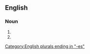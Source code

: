 ==English==

===Noun===
{{head|en|noun form}}

# {{plural of|en|pancreas}}
# {{plural of|en|pancrease}}

[[Category:English plurals ending in "-es"]]